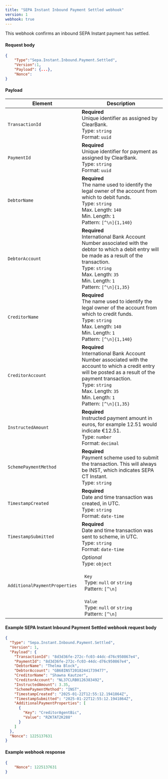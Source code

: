 ```yaml
---
title: "SEPA Instant Inbound Payment Settled webhook"
version: 1
webhook: true
---
```


This webhook confirms an inbound SEPA Instant payment has settled.

#### Request body

```json
{
    "Type":"Sepa.Instant.Inbound.Payment.Settled",
    "Version":1,
    "Payload": {...},
    "Nonce":
}
```

#### Payload
| Element                 | Description     |
|-------------------------|-----------------|
|`TransactionId` |**Required**<br />Unique identifier as assigned by ClearBank.<br/>Type: `string`<br/>Format: `uuid` |
|`PaymentId` |**Required**<br />Unique identifier for payment as assigned by ClearBank.<br/>Type: `string` <br/>Format: `uuid`|
|`DebtorName` |**Required**<br />The name used to identify the legal owner of the account from which to debit funds.<br/>Type: `string`<br/>Max. Length: `140`<br/>Min. Length: `1`<br/>Pattern: `[^\n]{1,140}`|
|`DebtorAccount` |**Required**<br />International Bank Account Number associated with the debtor to which a debit entry will be made as a result of the transaction.<br/>Type: `string`<br/>Max. Length: `35`<br/>Min. Length: `1`<br/>Pattern: `[^\n]{1,35}`|
|`CreditorName` |**Required**<br />The name used to identify the legal owner of the account from which to credit funds.<br/>Type: `string`<br/>Max. Length: `140`<br/>Min. Length: `1`<br/>Pattern: `[^\n]{1,140}`|
|`CreditorAccount` |**Required**<br />International Bank Account Number associated with the account to which a credit entry will be posted as a result of the payment transaction.<br/>Type: `string`<br/>Max. Length: `35`<br/>Min. Length: `1`<br/>Pattern: `[^\n]{1,35}`|
|`InstructedAmount` |**Required**<br />Instructed payment amount in euros, for example 12.51 would indicate €12.51.<br/>Type: `number`<br/>Format: `decimal`|
| `SchemePaymentMethod`   | **Required**<br />Payment scheme used to submit the transaction. This will always be INST, which indicates SEPA CT Instant.<br /> Type: `string`|
| `TimestampCreated`   | **Required**<br />Date and time transaction was created, in UTC.<br /> Type: `string`<br/>Format: `date-time`|
| `TimestampSubmitted`   | **Required**<br />Date and time transaction was sent to scheme, in UTC.<br /> Type: `string`<br/>Format: `date-time`|
| `AdditionalPaymentProperties`   | *Optional*<br />Type: `object`<br/><br/>&nbsp;&nbsp;`Key`<br/>&nbsp;&nbsp;Type: `null` or `string`<br/>&nbsp;&nbsp;Pattern: `[^\n]`<br/><br/>&nbsp;&nbsp;`Value`<br/>&nbsp;&nbsp;Type: `null` or `string`<br/>&nbsp;&nbsp;Pattern: `[^\n]`|

#### Example SEPA Instant Inbound Payment Settled webhook request body

```json
{
  "Type": "Sepa.Instant.Inbound.Payment.Settled",
  "Version": 1,
  "Payload": {
    "TransactionId": "8d3d36fe-272c-fc03-44dc-d76c950867e4",
    "PaymentId": "8d3d36fe-272c-fc03-44dc-d76c950867e4",
    "DebtorName": "Thelma Block",
    "DebtorAccount": "GB68INST20182441739477",
    "CreditorName": "Shawna Kautzer",
    "CreditorAccount": "NL37CLRB0126383492",
    "InstructedAmount": 3.35,
    "SchemePaymentMethod": "INST",
    "TimestampCreated": "2025-01-22T12:55:12.1941864Z",
    "TimestampSubmitted": "2025-01-22T12:55:12.1941864Z",
    "AdditionalPaymentProperties": [
      {
        "Key": "CreditorAgentBic",
        "Value": "RZKTAT2K288"
      }
    ]
  },
  "Nonce": 1225137631
}
```

#### Example webhook response
```json
{
    "Nonce": 1225137631
}
```